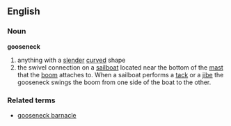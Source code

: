 ==English==
===Noun===
'''gooseneck'''
# anything with a [[slender]] [[curved]] shape
# the swivel connection on a [[sailboat]] located near the bottom of the [[mast]] that the [[boom]] attaches to. When a sailboat performs a [[tack]] or a [[jibe]] the gooseneck swings the boom from one side of the boat to the other.
===Related terms===
*[[gooseneck barnacle]]